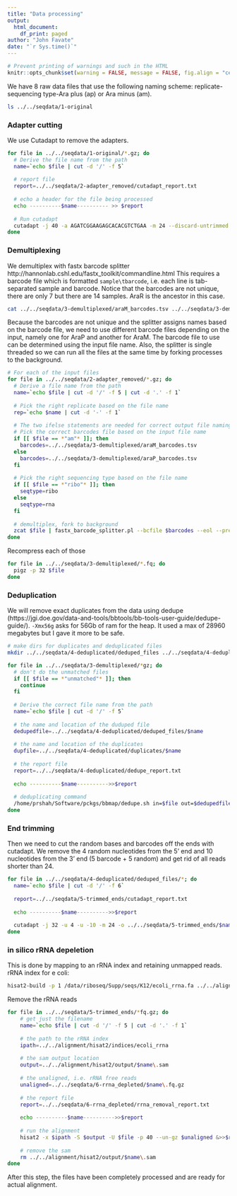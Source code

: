 ```yaml
---
title: "Data processing"
output: 
  html_document:
    df_print: paged
author: "John Favate"
date: "`r Sys.time()`"
---
```


<style type="text/css">
.main-container {
  max-width: 1100px;
  margin-left: auto;
  margin-right: auto;
}
</style>

```r
# Prevent printing of warnings and such in the HTML
knitr::opts_chunk$set(warning = FALSE, message = FALSE, fig.align = "center", eval = FALSE)
```

We have 8 raw data files that use the following naming scheme: replicate-sequencing type-Ara plus (ap) or Ara minus (am).
```bash
ls ../../seqdata/1-original
```

### Adapter cutting

We use Cutadapt to remove the adapters.
```bash
for file in ../../seqdata/1-original/*.gz; do
  # Derive the file name from the path
  name=`echo $file | cut -d '/' -f 5`
  
  # report file
  report=../../seqdata/2-adapter_removed/cutadapt_report.txt
  
  # echo a header for the file being processed
  echo ----------$name---------- >> $report
  
  # Run cutadapt
  cutadapt -j 40 -a AGATCGGAAGAGCACACGTCTGAA -m 24 --discard-untrimmed -o ../../seqdata/2-adapter_removed/$name $file &>>$report
done
```

### Demultiplexing

We demultiplex with fastx barcode splitter http://hannonlab.cshl.edu/fastx_toolkit/commandline.html This requires a barcode file which is formatted `sample\tbarcode`, i.e. each line is tab-separated sample and barcode. Notice that the barcodes are not unique, there are only 7 but there are 14 samples. AraR is the ancestor in this case.
```bash
cat ../../seqdata/3-demultiplexed/araM_barcodes.tsv ../../seqdata/3-demultiplexed/araP_barcodes.tsv
```

Because the barcodes are not unique and the splitter assigns names based on the barcode file, we need to use different barcode files depending on the input, namely one for AraP and another for AraM. The barcode file to use can be determined using the input file name. Also, the splitter is single threaded so we can run all the files at the same time by forking processes to the background.
```bash
# For each of the input files
for file in ../../seqdata/2-adapter_removed/*.gz; do
  # Derive a file name from the path
  name=`echo $file | cut -d '/' -f 5 | cut -d '.' -f 1`
  
  # Pick the right replicate based on the file name
  rep=`echo $name | cut -d '-' -f 1`
  
  # The two ifelse statements are needed for correct output file naming
  # Pick the correct barcodes file based on the input file name 
  if [[ $file == *"am"* ]]; then
    barcodes=../../seqdata/3-demultiplexed/araM_barcodes.tsv
  else
    barcodes=../../seqdata/3-demultiplexed/araP_barcodes.tsv
  fi
  
  # Pick the right sequencing type based on the file name
  if [[ $file == *"ribo"* ]]; then
    seqtype=ribo
  else
    seqtype=rna
  fi
  
  # demultiplex, fork to background
  zcat $file | fastx_barcode_splitter.pl --bcfile $barcodes --eol --prefix ../../seqdata/3-demultiplexed/$rep\-$seqtype\- --suffix .fq &
done
```

Recompress each of those
```bash
for file in ../../seqdata/3-demultiplexed/*.fq; do
  pigz -p 32 $file 
done
```

### Deduplication

We will remove exact duplicates from the data using dedupe (https://jgi.doe.gov/data-and-tools/bbtools/bb-tools-user-guide/dedupe-guide/). `-Xmx56g` asks for 56Gb of ram for the heap. It used a max of 28960 megabytes but I gave it more to be safe. 
```bash
# make dirs for duplicates and deduplicated files
mkdir ../../seqdata/4-deduplicated/deduped_files ../../seqdata/4-deduplicated/duplicates

for file in ../../seqdata/3-demultiplexed/*gz; do
  # don't do the unmatched files
  if [[ $file == *"unmatched"* ]]; then
    continue
  fi
  
  # Derive the correct file name from the path
  name=`echo $file | cut -d '/' -f 5`
  
  # the name and location of the duduped file
  dedupedfile=../../seqdata/4-deduplicated/deduped_files/$name
  
  # the name and location of the duplicates
  dupfile=../../seqdata/4-deduplicated/duplicates/$name
  
  # the report file
  report=../../seqdata/4-deduplicated/dedupe_report.txt
  
  echo ----------$name---------->>$report
  
  # deduplicating command
  /home/prshah/Software/pckgs/bbmap/dedupe.sh in=$file out=$dedupedfile outd=$dupfile ac=f t=40 -Xmx56g &>>$report
done
```

### End trimming

Then we need to cut the random bases and barcodes off the ends with cutadapt. We remove the 4 random nucleotides from the 5' end and 10 nucleotides from the 3' end (5 barcode + 5 random) and get rid of all reads shorter than 24.
```bash
for file in ../../seqdata/4-deduplicated/deduped_files/*; do
  name=`echo $file | cut -d '/' -f 6`
  
  report=../../seqdata/5-trimmed_ends/cutadapt_report.txt
  
  echo ----------$name---------->>$report
  
  cutadapt -j 32 -u 4 -u -10 -m 24 -o ../../seqdata/5-trimmed_ends/$name $file &>>report
done
```

### in silico rRNA depeletion

This is done by mapping to an rRNA index and retaining unmapped reads. rRNA index for e coli:
```bash
hisat2-build -p 1 /data/riboseq/Supp/seqs/K12/ecoli_rrna.fa ../../alignment/hisat2/indices/ecoli_rrna
```

Remove the rRNA reads
```bash
for file in ../../seqdata/5-trimmed_ends/*fq.gz; do
    # get just the filename
    name=`echo $file | cut -d '/' -f 5 | cut -d '.' -f 1`
    
    # the path to the rRNA index
    ipath=../../alignment/hisat2/indices/ecoli_rrna
    
    # the sam output location
    output=../../alignment/hisat2/output/$name\.sam
    
    # the unaligned, i.e. rRNA free reads
    unaligned=../../seqdata/6-rrna_depleted/$name\.fq.gz
    
    # the report file
    report=../../seqdata/6-rrna_depleted/rrna_removal_report.txt
    
    echo ----------$name---------->>$report
    
    # run the alignment
    hisat2 -x $ipath -S $output -U $file -p 40 --un-gz $unaligned &>>$report
    
    # remove the sam
    rm ../../alignment/hisat2/output/$name\.sam
done
```

After this step, the files have been completely processed and are ready for actual alignment. 